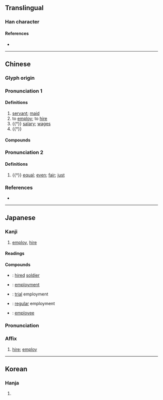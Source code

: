 {{also|佣}}
{{character info}}
==Translingual==

===Han character===
{{Han char|rn=9|rad=人|as=11|sn=13|four=20227|canj=OILB|ids=⿰亻庸}}

====References====
* {{Han ref|kx=0114.110|dkj=01007|dj=0242.200|hdz=10214.060|uh=50AD|ud=20653|bh=B6C4|bd=46788}}

----

==Chinese==
{{zh-forms|s=佣}}

===Glyph origin===
{{Han etym}}

===Pronunciation 1===
{{zh-pron
|m=yōng,yóng
|m_note=yóng - obsolete
|c=jung4,jung2
|mn=qz,tw,xm,zz:iong
|mn-t=iong5
|mc=1
|oc=1,2
|cat=n,v
}}

====Definitions====
{{zh-hanzi}}

# [[servant]]; [[maid]]
# to [[employ]]; to [[hire]]
# {{†}} [[salary]]; [[wage]]s
# {{†}} {{zh-alt-form|庸|ordinary; mediocre; a kind of tax during the Tang dynasty}}

====Compounds====
{{zh-der|傭人|傭作|傭保|傭兵|傭工|傭給|傭耕|僱傭|女傭|幫傭|德潤傭書|傭僕|傭婦|家傭|傭婢|傭人領班}}

===Pronunciation 2===
{{zh-pron
|m=chōng
|c=cung1
|mc=2
|oc=n,1
|cat=a
}}

====Definitions====
{{zh-hanzi}}

# {{†}} [[equal]]; [[even]]; [[fair]]; [[just]]

===References===
* {{R:yue:Hanzi}}

----

==Japanese==

===Kanji===
{{ja-kanji|grade=|rs=人11}}

# [[employ]], [[hire]]

====Readings====
{{ja-readings
|goon=よ
|kanon=よう
|on=ちょう
|kun=やと-う
}}

====Compounds====
{{der-top|Compounds}}
* {{ja-r|傭兵|ようへい}}: [[hired]] [[soldier]]
* {{ja-r|雇傭|こよう}}: [[employment]]
* {{ja-r|試傭|しよう}}: [[trial]] employment
* {{ja-r|常傭|じょうよう}}: [[regular]] employment
* {{ja-r|被傭者|ひようしゃ}}: [[employee]]
{{der-bottom}}

{{ja-kanjitab|よう|yomi=on}}

===Pronunciation===
{{ja-pron|よう|y=on}}

===Affix===
{{ja-pos|affix|よう}}

# [[hire]]; [[employ]]

----

==Korean==

===Hanja===
{{ko-hanja|hangeul=[[용]], [[충]]|rv=yong, chung|mr=yong, ch'ung}}

# {{rfdef|ko|sort=人11}}